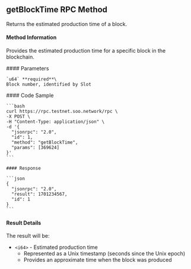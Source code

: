 ## getBlockTime RPC Method

Returns the estimated production time of a block.

#### Method Information
Provides the estimated production time for a specific block in the blockchain.

<div className="grid grid-cols-2 gap-1 mt-2">
  <div className="col-span-1">
    #### Parameters

    `u64` **required**\
    Block number, identified by Slot
  </div>

  <div className="col-span-1">
    #### Code Sample

    ```bash
    curl https://rpc.testnet.soo.network/rpc \
    -X POST \
    -H "Content-Type: application/json" \
    -d '{
      "jsonrpc": "2.0",
      "id": 1,
      "method": "getBlockTime",
      "params": [369624]
    }'
    ```

    #### Response

    ```json
    {
      "jsonrpc": "2.0",
      "result": 1701234567,
      "id": 1
    }
    ```
  </div>
</div>

#### Result Details

The result will be:

* `<i64>` - Estimated production time
  * Represented as a Unix timestamp (seconds since the Unix epoch)
  * Provides an approximate time when the block was produced